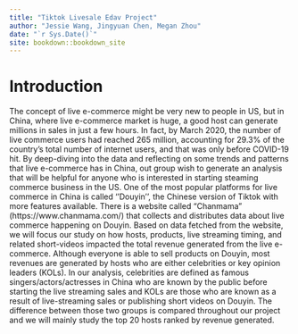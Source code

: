 ```yaml
--- 
title: "Tiktok Livesale Edav Project"
author: "Jessie Wang, Jingyuan Chen, Megan Zhou"
date: "`r Sys.Date()`"
site: bookdown::bookdown_site
---
```


# Introduction

The concept of live e-commerce might be very new to people in US, but in China, where live e-commerce market is huge, a good host can generate millions in sales in just a few hours. In fact, by March 2020, the number of live commerce users had reached 265 million, accounting for 29.3% of the country’s total number of internet users, and that was only before COVID-19 hit. 
By deep-diving into the data and reflecting on some trends and patterns that live e-commerce has in China, out group wish to generate an analysis that will be helpful for anyone who is interested in starting steaming commerce business in the US. 
One of the most popular platforms for live commerce in China is called ''Douyin'', the Chinese version of Tiktok with more features available. There is a website called "Chanmama" (https://www.chanmama.com/) that collects and distributes data about live commerce happening on Douyin. Based on data fetched from the website, we will focus our study on how hosts, products, live streaming timing, and related short-videos impacted the total revenue generated from the live e-commerce. Although everyone is able to sell products on Douyin, most revenues are generated by hosts who are either celebrities or key opinion leaders (KOLs). In our analysis, celebrities are defined as famous singers/actors/actresses in China who are known by the public before starting the live streaming sales and KOLs are those who are known as a result of live-streaming sales or publishing short videos on Douyin. The difference between those two groups is compared throughout our project and we will mainly study the top 20 hosts ranked by revenue generated. 